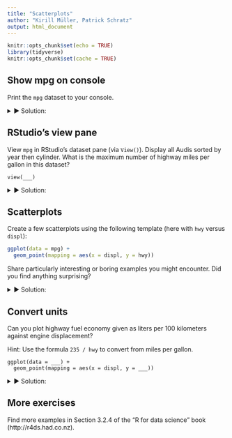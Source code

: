 ```yaml
---
title: "Scatterplots"
author: "Kirill Müller, Patrick Schratz"
output: html_document
---
```


```r
knitr::opts_chunk$set(echo = TRUE)
library(tidyverse)
knitr::opts_chunk$set(cache = TRUE)
```

## Show mpg on console

Print the `mpg` dataset to your console.

<details>
<summary>&#x25BA; Solution:</summary>
```r
mpg
```
</details>

## RStudio's view pane

View `mpg` in RStudio's dataset pane (via `View()`). Display all Audis sorted by year then cylinder. What is the maximum number of highway miles per gallon in this dataset?

```
view(___)
```

<details>
<summary>&#x25BA; Solution:</summary>
```r
view(mpg)
```

- Filtering works by clicking on the "Filter" button, then entering a text (for text columns) or restricting the range of values (for numeric columns).
- Arranging works as usual by clicking on a column header. Because the sort operation is stable, you can sort by two variables by first sorting by the *second* variable, then by the *first*.
- The 1999 VW Jetta 1.9 and VW New Beetle 1.9 have the best highway economy, both will drive you 44 miles for each gallon of fuel.
- Note that the view pane currently shows at most 100 columns.
</details>

## Scatterplots

Create a few scatterplots using the following template (here with `hwy` versus `displ`):

```r
ggplot(data = mpg) +
  geom_point(mapping = aes(x = displ, y = hwy))
```
    
Share particularly interesting or boring examples you might encounter.  Did you find anything surprising?

<details>
<summary>&#x25BA; Solution:</summary>
```r
ggplot(data = mpg) +
  geom_point(mapping = aes(x = displ, y = hwy))
```

More examples:

```r
ggplot(data = mpg) +
  geom_point(mapping = aes(x = cyl, y = drv))
```

```r
ggplot(data = mpg) +
  geom_point(mapping = aes(x = year, y = cyl))
```

```r
ggplot(data = mpg) +
  geom_point(mapping = aes(x = displ, y = manufacturer))
```

```r
ggplot(data = mpg) +
  geom_point(mapping = aes(x = cty, y = hwy))
```
</details>

## Convert units

Can you plot highway fuel economy given as liters per 100 kilometers against engine displacement?

Hint: Use the formula `235 / hwy` to convert from miles per gallon.

```
ggplot(data = ___) +
  geom_point(mapping = aes(x = displ, y = ___))
```

<details>
<summary>&#x25BA; Solution:</summary>
```r
ggplot(data = mpg) +
  geom_point(mapping = aes(x = displ, y = 235 / hwy))
```
</details>

## More exercises

Find more examples in Section 3.2.4 of the "R for data science" book (http://r4ds.had.co.nz).
